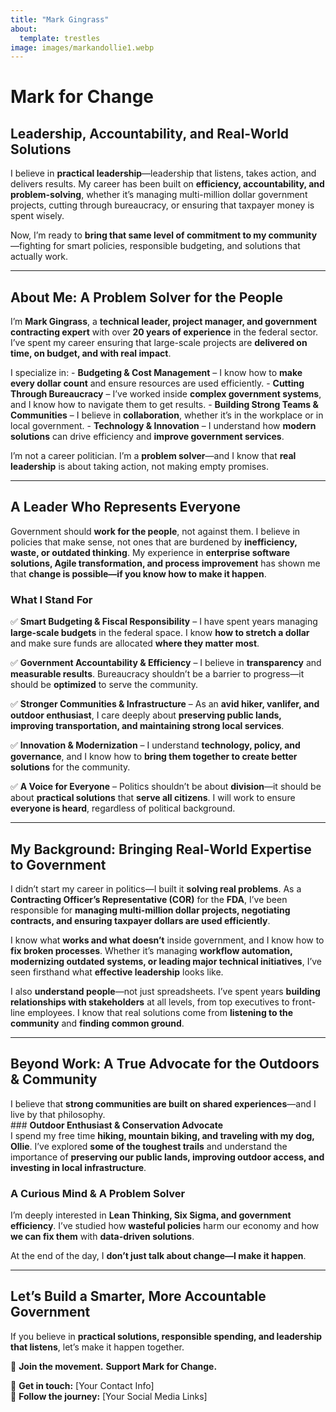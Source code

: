 ```yaml
---
title: "Mark Gingrass"
about:
  template: trestles
image: images/markandollie1.webp
---
```


# Mark for Change

## **Leadership, Accountability, and Real-World Solutions**

I believe in **practical leadership**—leadership that listens, takes action, and delivers results. My career has been built on **efficiency, accountability, and problem-solving**, whether it's managing multi-million dollar government projects, cutting through bureaucracy, or ensuring that taxpayer money is spent wisely. 

Now, I’m ready to **bring that same level of commitment to my community**—fighting for smart policies, responsible budgeting, and solutions that actually work.

---

## **About Me: A Problem Solver for the People**
I’m **Mark Gingrass**, a **technical leader, project manager, and government contracting expert** with over **20 years of experience** in the federal sector. I’ve spent my career ensuring that large-scale projects are **delivered on time, on budget, and with real impact**. 

I specialize in:
- **Budgeting & Cost Management** – I know how to **make every dollar count** and ensure resources are used efficiently.
- **Cutting Through Bureaucracy** – I’ve worked inside **complex government systems**, and I know how to navigate them to get results.
- **Building Strong Teams & Communities** – I believe in **collaboration**, whether it's in the workplace or in local government.
- **Technology & Innovation** – I understand how **modern solutions** can drive efficiency and **improve government services**.

I’m not a career politician. I’m a **problem solver**—and I know that **real leadership** is about taking action, not making empty promises.

---

## **A Leader Who Represents Everyone**
Government should **work for the people**, not against them. I believe in policies that make sense, not ones that are burdened by **inefficiency, waste, or outdated thinking**. My experience in **enterprise software solutions, Agile transformation, and process improvement** has shown me that **change is possible—if you know how to make it happen**.

### **What I Stand For**
✅ **Smart Budgeting & Fiscal Responsibility** – I have spent years managing **large-scale budgets** in the federal space. I know **how to stretch a dollar** and make sure funds are allocated **where they matter most**.  

✅ **Government Accountability & Efficiency** – I believe in **transparency** and **measurable results**. Bureaucracy shouldn’t be a barrier to progress—it should be **optimized** to serve the community.  

✅ **Stronger Communities & Infrastructure** – As an **avid hiker, vanlifer, and outdoor enthusiast**, I care deeply about **preserving public lands, improving transportation, and maintaining strong local services**.  

✅ **Innovation & Modernization** – I understand **technology, policy, and governance**, and I know how to **bring them together to create better solutions** for the community.  

✅ **A Voice for Everyone** – Politics shouldn't be about **division**—it should be about **practical solutions** that **serve all citizens**. I will work to ensure **everyone is heard**, regardless of political background.

---

## **My Background: Bringing Real-World Expertise to Government**
I didn’t start my career in politics—I built it **solving real problems**. As a **Contracting Officer’s Representative (COR)** for the **FDA**, I’ve been responsible for **managing multi-million dollar projects, negotiating contracts, and ensuring taxpayer dollars are used efficiently**.  

I know what **works and what doesn’t** inside government, and I know how to **fix broken processes**. Whether it's managing **workflow automation, modernizing outdated systems, or leading major technical initiatives**, I’ve seen firsthand what **effective leadership** looks like.  

I also **understand people**—not just spreadsheets. I’ve spent years **building relationships with stakeholders** at all levels, from top executives to front-line employees. I know that real solutions come from **listening to the community** and **finding common ground**.

---

## **Beyond Work: A True Advocate for the Outdoors & Community**
I believe that **strong communities are built on shared experiences**—and I live by that philosophy.  
### **Outdoor Enthusiast & Conservation Advocate**  
I spend my free time **hiking, mountain biking, and traveling with my dog, Ollie**. I’ve explored **some of the toughest trails** and understand the importance of **preserving our public lands, improving outdoor access, and investing in local infrastructure**.

### **A Curious Mind & A Problem Solver**  
I’m deeply interested in **Lean Thinking, Six Sigma, and government efficiency**. I’ve studied how **wasteful policies** harm our economy and how **we can fix them** with **data-driven solutions**.

At the end of the day, I **don’t just talk about change—I make it happen**.

---

## **Let’s Build a Smarter, More Accountable Government**
If you believe in **practical solutions, responsible spending, and leadership that listens**, let’s make it happen together.  

🚀 **Join the movement.** **Support Mark for Change.**  

📩 **Get in touch:** [Your Contact Info]  
📍 **Follow the journey:** [Your Social Media Links]  